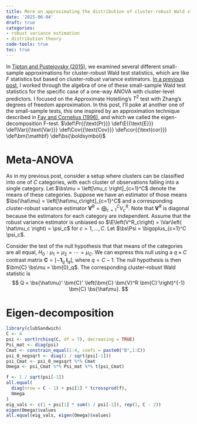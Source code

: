 ```yaml
---
title: More on approximating the distribution of cluster-robust Wald statistics
date: '2025-06-04'
draft: true
categories:
- robust variance estimation
- distribution theory
code-tools: true
toc: true
---
```


In [Tipton and Pustejovsky (2015)](http://doi.org/10.3102/1076998615606099), we examined several different small-sample approximations for cluster-robust Wald test statistics, which are like $F$ statistics but based on cluster-robust variance estimators. [In a previous post](/posts/cluster-robust-Wald-statistics/), I worked through the algebra of one of these small-sample Wald test statistics for the specific case of a one-way ANOVA with cluster-level predictors. 
I focused on the Approximate Hotelling's $T^2$ test with Zhang's degrees of freedom approximation.
In this post, I'll poke at another one of the small-sample tests, this one inspired by an approximation technique described in [Fay and Cornelius (1996)](https://doi.org/10.1080/00949659608811740), and which we called the eigen-decomposition F-test.
$\def\Pr{{\text{Pr}}}
\def\E{{\text{E}}}
\def\Var{{\text{Var}}}
\def\Cov{{\text{Cov}}}
\def\cor{{\text{cor}}}
\def\bm{\mathbf}
\def\bs{\boldsymbol}$

# Meta-ANOVA

As in my previous post, consider a setup where clusters can be classified into one of $C$ categories, with each cluster of observations falling into a single category. Let $\bs\mu = \left[\mu_c \right]_{c=1}^C$ denote the means of these categories. Suppose we have an estimator of those means $\bs{\hat\mu} = \left[\hat\mu_c\right]_{c=1}^C$ and a corresponding cluster-robust variance estimator $\bm{V}^R = \bigoplus_{c=1}^C V^R_c$. Note that $\bm{V}^R$ is diagonal because the estimators for each category are independent. 
Assume that the robust variance estimator is unbiased so $\E\left(V^R_c\right) = \Var\left( \hat\mu_c \right) = \psi_c$ for $c = 1,...,C$. 
Let $\bs\Psi = \bigoplus_{c=1}^C \psi_c$. 

Consider the test of the null hypothesis that that means of the categories are all equal, $H_0: \mu_1 = \mu_2 = \cdots = \mu_C$. We can express this null using a $q \times C$ contrast matrix $\bm{C} = \left[-\bm{1}_q \ \bm{I}_q \right]$, where $q = C - 1$. The null hypothesis is then $\bm{C} \bs\mu = \bm{0}_q$. The corresponding cluster-robust Wald statistic is
$$
Q = \bs{\hat\mu}' \bm{C}' \left(\bm{C} \bm{V}^R \bm{C}'\right)^{-1} \bm{C} \bs{\hat\mu}.
$$

# Eigen-decomposition

```r
library(clubSandwich)
C <- 4
psi <- sort(rchisq(C, df = 7), decreasing = TRUE)
Psi_mat <- diag(psi)
Cmat <- constrain_equal(1:4, coefs = paste0("B",1:C))
psi_0_negsqrt <- diag(1 / sqrt(psi[-1]))
psi_Cmat <- psi_0_negsqrt %*% Cmat
Omega <- psi_Cmat %*% Psi_mat %*% t(psi_Cmat)

f <- 1 / sqrt(psi[-1])
all.equal(
  diag(nrow = C - 1) + psi[1] * tcrossprod(f), 
  Omega
)
eig_vals <- c(1 + psi[1] * sum(1 / psi[-1]), rep(1, C - 2))
eigen(Omega)$values
all.equal(eig_vals, eigen(Omega)$values)
```

